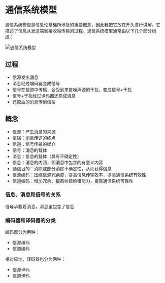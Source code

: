 # 通信系统模型

通信系统模型是信息论基础所涉及的重要概念，因此我把它放在开头进行讲解。它描述了信息从发送端到接收端传输的过程。通信系统模型通常由以下几个部分组成：

![通信系统模型](https://infobit.dabaz.me/images/communication-system-model.png)

## 过程

- 信源发出消息
- 消息经过编码器变成信号
- 信号在信道中传输，会受到来自噪声源的干扰，变成信号+干扰
- 信号+干扰经过译码器还原成消息
- 还原后的消息传到信宿

## 概念

- 信源：产生消息的来源
- 信宿：消息传送的终点
- 信道：信号传输的媒介
- 信号：消息的载体 
- 消息：信息的载体（具有不确定性）
- 信息：消息的内涵，即消息中包含的有意义内容 
- 通信目的：消除或部分消除不确定性，从而获得信息
- 信源编码：压缩信源冗余度，提高信息传输效率，提高通信系统有效性
- 信道编码：增加冗余，提高纠错检错能力，提高通信系统可靠性

### 信息、消息和信号的关系

信号承载着消息，消息里包含了信息

### 编码器和译码器的分类

编码器分为两种：

- 信源编码
- 信道编码

相对应地，译码器也分为两种：

- 信源译码
- 信道译码
